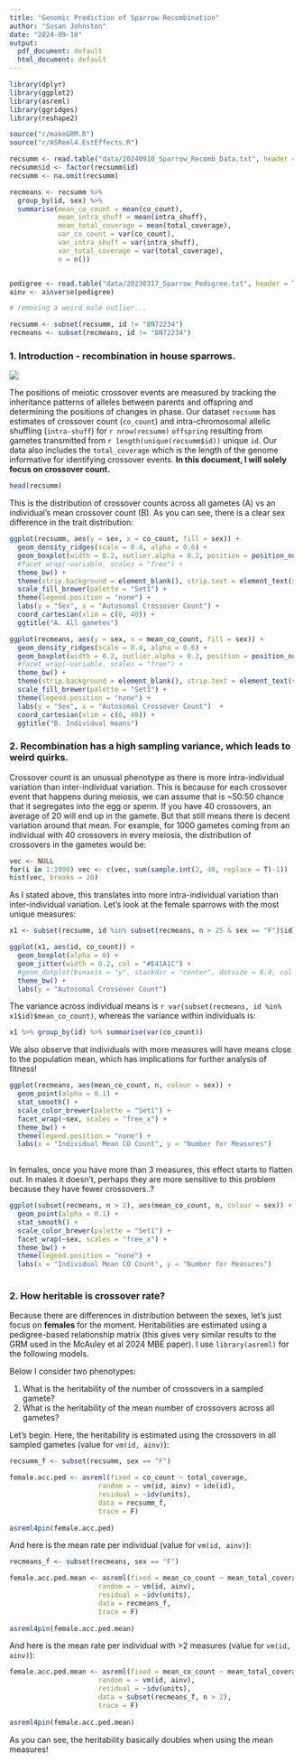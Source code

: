 ```yaml
---
title: "Genomic Prediction of Sparrow Recombination"
author: "Susan Johnston"
date: "2024-09-10"
output:
  pdf_document: default
  html_document: default
---
```


```r
library(dplyr)
library(ggplot2)
library(asreml)
library(ggridges)
library(reshape2)

source("r/makeGRM.R")
source("r/ASReml4.EstEffects.R")

recsumm <- read.table("data/20240910_Sparrow_Recomb_Data.txt", header = T)
recsumm$id <- factor(recsumm$id)
recsumm <- na.omit(recsumm)

recmeans <- recsumm %>%
  group_by(id, sex) %>%
  summarise(mean_co_count = mean(co_count),
            mean_intra_shuff = mean(intra_shuff),
            mean_total_coverage = mean(total_coverage),
            var_co_count = var(co_count),
            var_intra_shuff = var(intra_shuff),
            var_total_coverage = var(total_coverage),
            n = n())


pedigree <- read.table("data/20230317_Sparrow_Pedigree.txt", header = T)
ainv <- ainverse(pedigree)

# removing a weird male outlier...

recsumm <- subset(recsumm, id != "8N72234")
recmeans <- subset(recmeans, id != "8N72234")

```

### 1. Introduction - recombination in house sparrows.

![](figs/sparrows_and_recombination.png)

The positions of meiotic crossover events are measured by tracking the inheritance patterns of alleles between parents and offspring and determining the positions of changes in phase. Our dataset `recsumm` has estimates of crossover count (`co_count`) and intra-chromosomal allelic shuffling (`intra-shuff`) for `r nrow(recsumm)` `offspring` resulting from gametes transmitted from `r length(unique(recsumm$id))` unique `id`. Our data also includes the `total_coverage` which is the length of the genome informative for identifying crossover events. **In this document, I will solely focus on crossover count.**

```r
head(recsumm)

```

This is the distribution of crossover counts across all gametes (A) vs an individual's mean crossover count (B). As you can see, there is a clear sex difference in the trait distribution:

```r

ggplot(recsumm, aes(y = sex, x = co_count, fill = sex)) +
  geom_density_ridges(scale = 0.4, alpha = 0.6) +
  geom_boxplot(width = 0.2, outlier.alpha = 0.2, position = position_nudge(y=-0.08), outlier.size = 1) +
  #facet_wrap(~variable, scales = "free") +
  theme_bw() +
  theme(strip.background = element_blank(), strip.text = element_text(size = 14, hjust = 0)) +
  scale_fill_brewer(palette = "Set1") +
  theme(legend.position = "none") +
  labs(y = "Sex", x = "Autosomal Crossover Count") +
  coord_cartesian(xlim = c(0, 40)) +
  ggtitle("A. All gametes")

ggplot(recmeans, aes(y = sex, x = mean_co_count, fill = sex)) +
  geom_density_ridges(scale = 0.4, alpha = 0.6) +
  geom_boxplot(width = 0.2, outlier.alpha = 0.2, position = position_nudge(y=-0.08), outlier.size = 1) +
  #facet_wrap(~variable, scales = "free") +
  theme_bw() +
  theme(strip.background = element_blank(), strip.text = element_text(size = 14, hjust = 0)) +
  scale_fill_brewer(palette = "Set1") +
  theme(legend.position = "none") +
  labs(y = "Sex", x = "Autosomal Crossover Count")  +
  coord_cartesian(xlim = c(0, 40)) +
  ggtitle("B. Individual means")

```

### 2. Recombination has a high sampling variance, which leads to weird quirks.

Crossover count is an unusual phenotype as there is more intra-individual variation than inter-individual variation. This is because for each crossover event that happens during meiosis, we can assume that is ~50:50 chance that it segregates into the egg or sperm. If you have 40 crossovers, an average of 20 will end up in the gamete. But that still means there is decent variation around that mean. For example, for 1000 gametes coming from an individual with 40 crossovers in every meiosis, the distribution of crossovers in the gametes would be:

```r
vec <- NULL
for(i in 1:1000) vec <- c(vec, sum(sample.int(2, 40, replace = T)-1))
hist(vec, breaks = 20)

```

As I stated above, this translates into more intra-individual variation than inter-individual variation. Let's look at the female sparrows with the most unique measures:

```r

x1 <- subset(recsumm, id %in% subset(recmeans, n > 25 & sex == "F")$id)

ggplot(x1, aes(id, co_count)) +
  geom_boxplot(alpha = 0) +
  geom_jitter(width = 0.2, col = "#E41A1C") +
  #geom_dotplot(binaxis = "y", stackdir = "center", dotsize = 0.4, col = "#E41A1C", fill = "#E41A1C") +
  theme_bw() +
  labs(y = "Autosomal Crossover Count")

```

The variance across individual means is `r var(subset(recmeans, id %in% x1$id)$mean_co_count)`, whereas the variance within individuals is:

```r
x1 %>% group_by(id) %>% summarise(var(co_count))
```

We also observe that individuals with more measures will have means close to the population mean, which has implications for further analysis of fitness!

```r

ggplot(recmeans, aes(mean_co_count, n, colour = sex)) +
  geom_point(alpha = 0.1) +
  stat_smooth() +
  scale_color_brewer(palette = "Set1") +
  facet_wrap(~sex, scales = "free_x") +
  theme_bw() +
  theme(legend.position = "none") +
  labs(x = "Individual Mean CO Count", y = "Number for Measures")
  
```

In females, once you have more than 3 measures, this effect starts to flatten out. In males it doesn't, perhaps they are more sensitive to this problem because they have fewer crossovers..?

```r

ggplot(subset(recmeans, n > 2), aes(mean_co_count, n, colour = sex)) +
  geom_point(alpha = 0.1) +
  stat_smooth() +
  scale_color_brewer(palette = "Set1") +
  facet_wrap(~sex, scales = "free_x") +
  theme_bw() +
  theme(legend.position = "none") +
  labs(x = "Individual Mean CO Count", y = "Number for Measures")
  
```


### 2. How heritable is crossover rate?

Because there are differences in distribution between the sexes, let's just focus on **females** for the moment. Heritabilities are estimated using a pedigree-based relationship matrix (this gives very similar results to the GRM used in the McAuley et al 2024 MBE paper). I use `library(asreml)` for the following models.

Below I consider two phenotypes:

1. What is the heritability of the number of crossovers in a sampled gamete?
2. What is the heritability of the mean number of crossovers across all gametes?

Let's begin. Here, the heritability is estimated using the crossovers in all sampled gametes (value for `vm(id, ainv)`):

```r

recsumm_f <- subset(recsumm, sex == "F")

female.acc.ped <- asreml(fixed = co_count ~ total_coverage,
                      random = ~ vm(id, ainv) + ide(id),
                      residual = ~idv(units),
                      data = recsumm_f,
                      trace = F)
  
asreml4pin(female.acc.ped)
```

And here is the mean rate per individual (value for `vm(id, ainv)`):

```r
recmeans_f <- subset(recmeans, sex == "F")

female.acc.ped.mean <- asreml(fixed = mean_co_count ~ mean_total_coverage + n,
                      random = ~ vm(id, ainv),
                      residual = ~idv(units),
                      data = recmeans_f,
                      trace = F)
  
asreml4pin(female.acc.ped.mean)
```

And here is the mean rate per individual with >2 measures (value for `vm(id, ainv)`):

```r

female.acc.ped.mean <- asreml(fixed = mean_co_count ~ mean_total_coverage + n,
                      random = ~ vm(id, ainv),
                      residual = ~idv(units),
                      data = subset(recmeans_f, n > 2),
                      trace = F)
  
asreml4pin(female.acc.ped.mean)
```

As you can see, the heritability basically doubles when using the mean measures!
